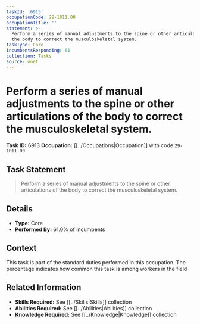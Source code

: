 ```yaml
---
taskId: '6913'
occupationCode: 29-1011.00
occupationTitle: ''
statement: >-
  Perform a series of manual adjustments to the spine or other articulations of
  the body to correct the musculoskeletal system.
taskType: Core
incumbentsResponding: 61
collection: Tasks
source: onet
---
```

# Perform a series of manual adjustments to the spine or other articulations of the body to correct the musculoskeletal system.

**Task ID:** 6913
**Occupation:** [[../Occupations|Occupation]] with code `29-1011.00`

## Task Statement

> Perform a series of manual adjustments to the spine or other articulations of the body to correct the musculoskeletal system.

## Details

- **Type:** Core
- **Performed By:** 61.0% of incumbents

## Context

This task is part of the standard duties performed in this occupation. The percentage indicates how common this task is among workers in the field.

## Related Information

- **Skills Required:** See [[../Skills|Skills]] collection
- **Abilities Required:** See [[../Abilities|Abilities]] collection
- **Knowledge Required:** See [[../Knowledge|Knowledge]] collection
